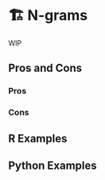 # 🏗️ N-grams {#sec-text-ngrams}

WIP

## Pros and Cons

### Pros

### Cons

## R Examples

## Python Examples

